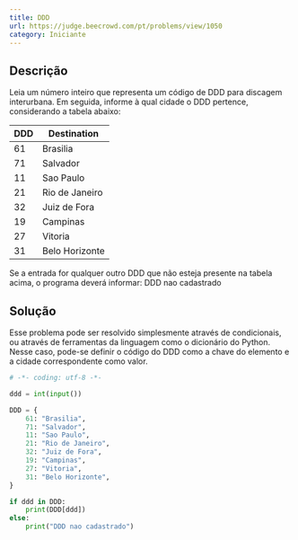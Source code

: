 ```yaml
---
title: DDD
url: https://judge.beecrowd.com/pt/problems/view/1050
category: Iniciante
---
```


## Descrição

Leia um número inteiro que representa um código de DDD para discagem interurbana. Em seguida, informe à qual cidade o DDD pertence, considerando a tabela abaixo:

<table className="text-center">
  <thead>
    <tr>
      <th>DDD</th>
      <th>Destination</th>
    </tr>
  </thead>
  <tbody>
    <tr>
      <td>61</td>
      <td>Brasilia</td>
    </tr>
    <tr>
      <td>71</td>
      <td>Salvador</td>
    </tr>
    <tr>
      <td>11</td>
      <td>Sao Paulo</td>
    </tr>
    <tr>
      <td>21</td>
      <td>Rio de Janeiro</td>
    </tr>
    <tr>
      <td>32</td>
      <td>Juiz de Fora</td>
    </tr>
    <tr>
      <td>19</td>
      <td>Campinas</td>
    </tr>
    <tr>
      <td>27</td>
      <td>Vitoria</td>
    </tr>
    <tr>
      <td>31</td>
      <td>Belo Horizonte</td>
    </tr>
  </tbody>
</table>

Se a entrada for qualquer outro DDD que não esteja presente na tabela acima, o programa deverá informar:
DDD nao cadastrado

## Solução

Esse problema pode ser resolvido simplesmente através de condicionais, ou através de ferramentas da linguagem como o dicionário do Python.
Nesse caso, pode-se definir o código do DDD como a chave do elemento e a cidade correspondente como valor.

```py title="main.py"
# -*- coding: utf-8 -*-

ddd = int(input())

DDD = {
    61: "Brasilia",
    71: "Salvador",
    11: "Sao Paulo",
    21: "Rio de Janeiro",
    32: "Juiz de Fora",
    19: "Campinas",
    27: "Vitoria",
    31: "Belo Horizonte",
}

if ddd in DDD:
    print(DDD[ddd])
else:
    print("DDD nao cadastrado")
```